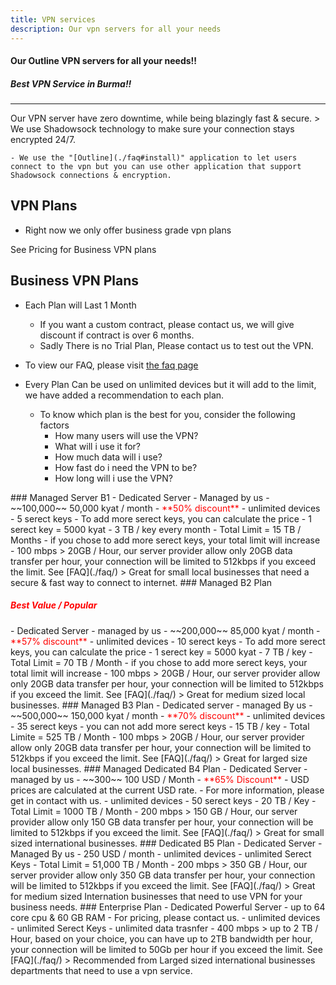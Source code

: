 ```yaml
---
title: VPN services
description: Our vpn servers for all your needs
---
```




#### Our Outline VPN servers for all your needs!!
##### Best VPN Service in Burma!!
---

<Aside type="tip" title="Zero DownTime!">
    Our VPN server have zero downtime, while being blazingly fast & secure.
    > We use Shadowsock technology to make sure your connection stays encrypted 24/7.

    - We use the "[Outline](./faq#install)" application to let users connect to the vpn but you can use other application that support Shadowsock connections & encryption.
</Aside>

## VPN Plans 
- Right now we only offer business grade vpn plans

<LinkButton variant='secondary' href="#business-vpn-plans"> See Pricing for Business VPN plans</LinkButton>

## Business VPN Plans
- Each Plan will Last 1 Month
    - If you want a custom contract, please contact us, we will give discount if contract is over 6 months.
    - Sadly There is no Trial Plan, Please contact us to test out the VPN.

- To view our FAQ, please visit [the faq page](./faq/)
- Every Plan Can be used on unlimited devices but it will add to the limit, we have added a recommendation to each plan.
    - To know which plan is the best for you, consider the following factors
        - How many users will use the VPN?
        - What will i use it for? 
        - How much data will i use?
        - How fast do i need the VPN to be?
        - How long will i use the VPN?


<CardGrid id="Business">

<Card>
    ### Managed Server B1 
    - Dedicated Server - Managed by us 
    - ~~100,000~~  50,000 kyat / month 
        - <span style="color:red"> **50% discount** </span>
    - unlimited devices
    - 5 serect keys
        - To add more serect keys, you can calculate the price
            - 1 serect key = 5000 kyat
    - 3 TB / key every month
    - Total Limit = 15 TB / Months
        - if you chose to add more serect keys, your total limit will increase
    - 100 mbps
        > 20GB / Hour, our server provider allow only 20GB data transfer per hour, your connection will be limited to 512kbps if you exceed the limit. See [FAQ](./faq/)
    > Great for small local businesses that need a secure & fast way to connect to internet.
</Card>

<Card>
    ### Managed B2 Plan
        <h5 style="color:red">Best Value / Popular </h5>
    - Dedicated Server - managed by us
    - ~~200,000~~ 85,000 kyat / month
        -  <span style="color:red"> **57% discount**</span>
    - unlimited devices
    - 10 serect keys 
        - To add more serect keys, you can calculate the price
            - 1 serect key = 5000 kyat
    - 7 TB / key
    - Total Limit = 70 TB / Month
        - if you chose to add more serect keys, your total limit will increase
    - 100 mbps
        > 20GB / Hour, our server provider allow only 20GB data transfer per hour, your connection will be limited to 512kbps if you exceed the limit. See [FAQ](./faq/)
    > Great for medium sized local businesses.  
</Card>

<Card>
    ### Managed B3 Plan
    - Dedicated server - managed By us 
    - ~~500,000~~ 150,000 kyat / month 
        - <span style="color:red"> **70% discount** </span>
    - unlimited devices 
    - 35 serect keys 
        - you can not add more serect keys
    - 15 TB / key
    - Total Limite = 525 TB / Month
    - 100 mbps
        > 20GB / Hour, our server provider allow only 20GB data transfer per hour, your connection will be limited to 512kbps if you exceed the limit. See [FAQ](./faq/)
    > Great for larged size local businesses.
</Card>

<Card>
    ### Managed Dedicated B4 Plan
    - Dedicated Server - managed by us
    - ~~300~~ 100 USD / Month 
        - <span style="color:red">**65% Discount** </span>
        - USD prices are calculated at the current USD rate.
        - For more information, please get in contact with us.
    - unlimited devices 
    - 50 serect keys 
    - 20 TB / Key 
    - Total Limit = 1000 TB / Month
    - 200 mbps
        > 150 GB / Hour, our server provider allow only 150 GB data transfer per hour, your connection will be limited to 512kbps if you exceed the limit. See [FAQ](./faq/)
    > Great for small sized international businesses.
</Card>

<Card>
    ### Dedicated B5 Plan
    - Dedicated Server - Managed By us 
    - 250 USD / month
    - unlimited devices
    - unlimited Serect Keys  
    - Total Limit = 51,000 TB / Month
    - 200 mbps
        > 350 GB / Hour, our server provider allow only 350 GB data transfer per hour, your connection will be limited to 512kbps if you exceed the limit. See [FAQ](./faq/) 
    > Great for medium sized Internation businesses that need to use VPN for your business needs. 
</Card>

<Card>
    ### Enterprise Plan
    - Dedicated Powerful Server
        - up to 64 core cpu & 60 GB RAM  
    - For pricing, please contact us.
    - unlimited devices 
    - unlimited Serect Keys 
    - unlimited data trasnfer 
    - 400 mbps
        > up to 2 TB / Hour, based on your choice, you can have up to 2TB bandwidth per hour, your connection will be limited to 50Gb per hour if you exceed the limit. See [FAQ](./faq/)
    > Recommended from Larged sized international businesses departments that need to use a vpn service.
</Card>

</CardGrid>

